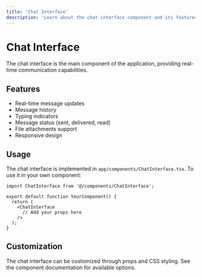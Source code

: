 ```yaml
---
title: 'Chat Interface'
description: 'Learn about the chat interface component and its features'
---
```


# Chat Interface

The chat interface is the main component of the application, providing real-time communication capabilities.

## Features

- Real-time message updates
- Message history
- Typing indicators
- Message status (sent, delivered, read)
- File attachments support
- Responsive design

## Usage

The chat interface is implemented in `app/components/ChatInterface.tsx`. To use it in your own component:

```tsx
import ChatInterface from '@/components/ChatInterface';

export default function YourComponent() {
  return (
    <ChatInterface 
      // Add your props here
    />
  );
}
```

## Customization

The chat interface can be customized through props and CSS styling. See the component documentation for available options.
